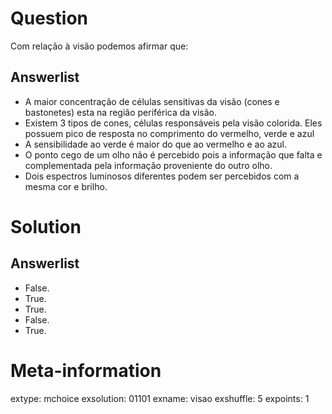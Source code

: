 Question
========
Com relação à visão podemos afirmar que:

Answerlist
----------
* A maior concentração de células sensitivas da visão (cones e bastonetes) esta na região periférica da visão.
* Existem 3 tipos de cones, células responsáveis pela visão colorida. Eles possuem pico de resposta no comprimento do vermelho, verde e azul
* A sensibilidade ao verde é maior do que ao vermelho e ao azul.
* O ponto cego de um olho não é percebido pois a informação que falta e complementada pela informação proveniente do outro olho.
* Dois espectros luminosos diferentes podem ser percebidos com a mesma cor e brilho.

Solution
========

Answerlist
----------
* False.
* True.
* True.
* False.
* True.

Meta-information
================
extype: mchoice
exsolution: 01101
exname: visao
exshuffle: 5
expoints: 1

